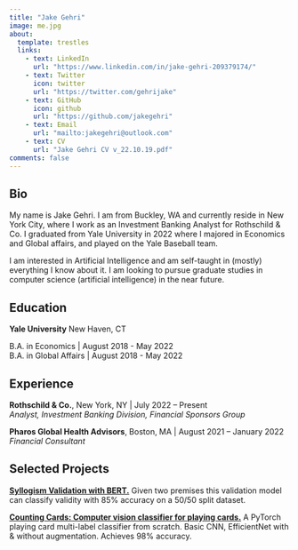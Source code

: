 ```yaml
---
title: "Jake Gehri"
image: me.jpg
about:
  template: trestles
  links:
    - text: LinkedIn
      url: "https://www.linkedin.com/in/jake-gehri-209379174/"
    - text: Twitter
      icon: twitter
      url: "https://twitter.com/gehrijake"
    - text: GitHub
      icon: github
      url: "https://github.com/jakegehri"
    - text: Email
      url: "mailto:jakegehri@outlook.com"
    - text: CV
      url: "Jake Gehri CV v_22.10.19.pdf"
comments: false
---
```

::: {.column-page}

## Bio
My name is Jake Gehri. I am from Buckley, WA and currently reside in New York City, where I work as an Investment Banking Analyst for Rothschild & Co. I graduated from Yale University in 2022 where I majored in Economics and Global affairs, and played on the Yale Baseball team. 

I am interested in Artificial Intelligence and am self-taught in (mostly) everything I know about it. I am looking to pursue graduate studies in computer science (artificial intelligence) in the near future.

## Education

**Yale University**
New Haven, CT

B.A. in Economics | August 2018 - May 2022 <br />
B.A. in Global Affairs | August 2018 - May 2022

## Experience

**Rothschild & Co.**, New York, NY | July 2022 – Present<br />
*Analyst, Investment Banking Division, Financial Sponsors Group* <br />

**Pharos Global Health Advisors**, Boston, MA | August 2021 – January 2022 <br />
*Financial Consultant*

## Selected Projects

[**Syllogism Validation with BERT.**](https://jakegehri.github.io/projects/Syllogism%20Classification/syllogism_classification.html) Given two premises this validation model can classify validity with 85% accuracy on a 50/50 split dataset. <br />

[**Counting Cards: Computer vision classifier for playing cards.**](https://jakegehri.github.io/projects/Counting%20Cards/counting_cards.html) A PyTorch playing card multi-label classifier from scratch. Basic CNN, EfficientNet with & without augmentation. Achieves 98% accuracy. <br />
:::